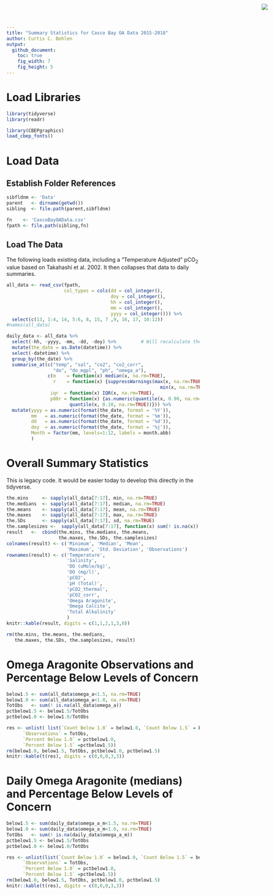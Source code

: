 ```yaml
---
title: "Summary Statistics for Casco Bay OA Data 2015-2018"
author: Curtis C. Bohlen
output:
  github_document:
    toc: true
    fig_width: 7
    fig_height: 5
---
```


<img
  src="https://www.cascobayestuary.org/wp-content/uploads/2014/04/logo_sm.jpg"
  style="position:absolute;top:10px;right:50px;" />

# Load Libraries
```r
library(tidyverse)
library(readr)

library(CBEPgraphics)
load_cbep_fonts()
```

# Load Data
## Establish Folder References
```r
sibfldnm <- 'Data'
parent   <- dirname(getwd())
sibling  <- file.path(parent,sibfldnm)

fn    <- 'CascoBayOAData.csv'
fpath <- file.path(sibling,fn)
```

## Load The Data
The following loads existing data, including a "Temperature Adjusted" pCO~2~ 
value based on Takahashi et al. 2002. It then collapses that data to daily 
summaries. 

```r
all_data <- read_csv(fpath,
                     col_types = cols(dd = col_integer(), 
                                      doy = col_integer(),
                                      hh = col_integer(),
                                      mm = col_integer(),
                                      yyyy = col_integer())) %>%
  select(c(13, 1:4, 14, 5:6, 8, 15, 7 ,9, 16, 17, 10:12))
#names(all_data)
```

```r
daily_data <- all_data %>%
  select(-hh, -yyyy, -mm, -dd, -doy) %>%         # Will recalculate these 
  mutate(the_date = as.Date(datetime)) %>%
  select(-datetime) %>%
  group_by(the_date) %>%
  summarise_at(c("temp", "sal", "co2", "co2_corr", 
                 "do", "do_mgpl", "ph", "omega_a"),
               c(m    = function(x) median(x, na.rm=TRUE),
                 r    = function(x) {suppressWarnings(max(x, na.rm=TRUE) -
                                                        min(x, na.rm=TRUE))},
                iqr  = function(x) IQR(x, na.rm=TRUE),
                p80r = function(x) {as.numeric(quantile(x, 0.90, na.rm=TRUE) -
                       quantile(x, 0.10, na.rm=TRUE))})) %>%
  mutate(yyyy = as.numeric(format(the_date, format = '%Y')),
         mm   = as.numeric(format(the_date, format = '%m')),
         dd   = as.numeric(format(the_date, format = '%d')),
         doy  = as.numeric(format(the_date, format = '%j')),
         Month = factor(mm, levels=1:12, labels = month.abb)
         )
```

# Overall Summary Statistics
This is legacy code.  It would be easier today to develop this directly in the tidyverse.
```r
the.mins     <- sapply(all_data[7:17], min, na.rm=TRUE)
the.medians  <- sapply(all_data[7:17], median, na.rm=TRUE)
the.means    <- sapply(all_data[7:17], mean, na.rm=TRUE)
the.maxes    <- sapply(all_data[7:17], max, na.rm=TRUE)
the.SDs      <- sapply(all_data[7:17], sd, na.rm=TRUE)
the.samplesizes <-  sapply(all_data[7:17], function(x) sum(! is.na(x)) )
result   <-  cbind(the.mins, the.medians, the.means, 
                   the.maxes, the.SDs, the.samplesizes)
colnames(result) <- c('Minimum', 'Median', 'Mean', 
                      'Maximum', 'Std. Deviation', 'Observations')
rownames(result) <- c('Temperature',
                      'Salinity',
                      'DO (uMole/kg)',
                      'DO (mg/l)',
                      'pCO2',
                      'pH (Total)',
                      'pCO2_thermal',
                      'pCO2_corr',
                      'Omega Aragonite',
                      'Omega Calcite',
                      'Total Alkalinity'
                      )
knitr::kable(result, digits = c(1,1,2,1,3,0))
```

```r
rm(the.mins, the.means, the.medians, 
   the.maxes, the.SDs, the.samplesizes, result)
```

# Omega Aragonite Observations and Percentage Below Levels of Concern
```r
below1.5 <- sum(all_data$omega_a<1.5, na.rm=TRUE)
below1.0 <- sum(all_data$omega_a<1.0, na.rm=TRUE)
TotObs   <- sum(! is.na(all_data$omega_a))
pctbelow1.5 <- below1.5/TotObs
pctbelow1.0 <- below1.0/TotObs

res <- unlist( list(`Count Below 1.0` = below1.0, `Count Below 1.5` = below1.5,
      `Observations` = TotObs,
      `Percent Below 1.0` = pctbelow1.0,
      `Percent Below 1.5` =pctbelow1.5))
rm(below1.0, below1.5, TotObs, pctbelow1.0, pctbelow1.5)
knitr::kable(t(res), digits = c(0,0,0,3,3))
```

# Daily Omega Aragonite (medians) and Percentage Below Levels of Concern
```r
below1.5 <- sum(daily_data$omega_a_m<1.5, na.rm=TRUE)
below1.0 <- sum(daily_data$omega_a_m<1.0, na.rm=TRUE)
TotObs   <- sum(! is.na(daily_data$omega_a_m))
pctbelow1.5 <- below1.5/TotObs
pctbelow1.0 <- below1.0/TotObs

res <- unlist(list(`Count Below 1.0` = below1.0, `Count Below 1.5` = below1.5,
      `Observations` = TotObs,
      `Percent Below 1.0` = pctbelow1.0,
      `Percent Below 1.5` =pctbelow1.5))
rm(below1.0, below1.5, TotObs, pctbelow1.0, pctbelow1.5)
knitr::kable(t(res), digits = c(0,0,0,3,3))
```
